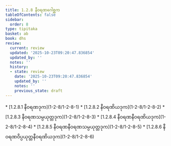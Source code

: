 ```yaml
---
title: 1.2.8 နီဝရဏဂေါစ္ဆက
tableOfContents: false
sidebar:
  order: 8
type: tipitaka
basket: ab
book: dhs
review:
  current: review
  updated: '2025-10-23T09:20:47.836854'
  updated_by: ''
  notes: ''
  history:
  - state: review
    date: '2025-10-23T09:20:47.836854'
    updated_by: ''
    notes: ''
    previous_state: draft
---
```



<ReviewStatus review={frontmatter.review} showDetails={true} />

<HypothesisAnnotation frontmatter={frontmatter} />

<DynamicBreadcrumb />



<TableOfContents book="dhs" section="1.2.8">
* [1.2.8.1 နီဝရဏဒုက](1-2-8/1-2-8-1)
* [1.2.8.2 နီဝရဏိယဒုက](1-2-8/1-2-8-2)
* [1.2.8.3 နီဝရဏသမ္ပယုတ္တဒုက](1-2-8/1-2-8-3)
* [1.2.8.4 နီဝရဏနီဝရဏိယဒုက](1-2-8/1-2-8-4)
* [1.2.8.5 နီဝရဏနီဝရဏသမ္ပယုတ္တဒုက](1-2-8/1-2-8-5)
* [1.2.8.6 နီဝရဏဝိပ္ပယုတ္တနီဝရဏိယဒုက](1-2-8/1-2-8-6)
</TableOfContents>